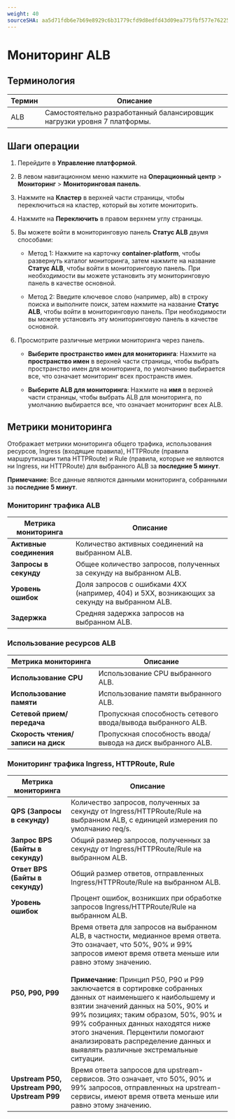 ```yaml
---
weight: 40
sourceSHA: aa5d71fdb6e7b69e8929c6b31779cfd9d8edfd43d09ea775fbf577e762259bed
---
```


# Мониторинг ALB

## Терминология

| Термин | Описание                                             |
| ------ | ---------------------------------------------------- |
| ALB    | Самостоятельно разработанный балансировщик нагрузки уровня 7 платформы. |

## Шаги операции

1. Перейдите в **Управление платформой**.

2. В левом навигационном меню нажмите на **Операционный центр** > **Мониторинг** > **Мониторинговая панель**.

3. Нажмите на **Кластер** в верхней части страницы, чтобы переключиться на кластер, который вы хотите мониторить.

4. Нажмите на **Переключить** в правом верхнем углу страницы.

5. Вы можете войти в мониторинговую панель **Статус ALB** двумя способами:

   - Метод 1: Нажмите на карточку **container-platform**, чтобы развернуть каталог мониторинга, затем нажмите на название **Статус ALB**, чтобы войти в мониторинговую панель. При необходимости вы можете установить эту мониторинговую панель в качестве основной.

   - Метод 2: Введите ключевое слово (например, alb) в строку поиска и выполните поиск, затем нажмите на название **Статус ALB**, чтобы войти в мониторинговую панель. При необходимости вы можете установить эту мониторинговую панель в качестве основной.

6. Просмотрите различные метрики мониторинга через панель.

   - **Выберите пространство имен для мониторинга**: Нажмите на **пространство имен** в верхней части страницы, чтобы выбрать пространство имен для мониторинга, по умолчанию выбирается все, что означает мониторинг всех пространств имен.

   - **Выберите ALB для мониторинга**: Нажмите на **имя** в верхней части страницы, чтобы выбрать ALB для мониторинга, по умолчанию выбирается все, что означает мониторинг всех ALB.

## Метрики мониторинга

Отображает метрики мониторинга общего трафика, использования ресурсов, Ingress (входящие правила), HTTPRoute (правила маршрутизации типа HTTPRoute) и Rule (правила, которые не являются ни Ingress, ни HTTPRoute) для выбранного ALB за **последние 5 минут**.

**Примечание**: Все данные являются данными мониторинга, собранными за **последние 5 минут**.

### Мониторинг трафика ALB

| Метрика мониторинга       | Описание                                                                                          |
| ------------------------- | ------------------------------------------------------------------------------------------------ |
| **Активные соединения**   | Количество активных соединений на выбранном ALB.                                                |
| **Запросы в секунду**    | Общее количество запросов, полученных за секунду на выбранном ALB.                                |
| **Уровень ошибок**       | Доля запросов с ошибками 4XX (например, 404) и 5XX, возникающих за секунду на выбранном ALB. |
| **Задержка**             | Средняя задержка запросов на выбранном ALB.                                                     |

### Использование ресурсов ALB

| Метрика мониторинга            | Описание                                     |
| ------------------------------ | --------------------------------------------- |
| **Использование CPU**          | Использование CPU выбранного ALB.            |
| **Использование памяти**       | Использование памяти выбранного ALB.         |
| **Сетевой прием/передача**    | Пропускная способность сетевого ввода/вывода выбранного ALB. |
| **Скорость чтения/записи на диск** | Пропускная способность ввода/вывода на диск выбранного ALB. |

### Мониторинг трафика Ingress, HTTPRoute, Rule

| Метрика мониторинга                            | Описание                                                                                                                                                                                                                                                                                                                                                                                                                                                                                                                                           |
| ---------------------------------------------- | ----------------------------------------------------------------------------------------------------------------------------------------------------------------------------------------------------------------------------------------------------------------------------------------------------------------------------------------------------------------------------------------------------------------------------------------------------------------------------------------------------------------------------------------------------- |
| **QPS (Запросы в секунду)**                   | Количество запросов, полученных за секунду от Ingress/HTTPRoute/Rule на выбранном ALB, с единицей измерения по умолчанию req/s.                                                                                                                                                                                                                                                                                                                                                                                                                      |
| **Запрос BPS (Байты в секунду)**              | Общий размер запросов, полученных за секунду от Ingress/HTTPRoute/Rule на выбранном ALB.                                                                                                                                                                                                                                                                                                                                                                                                                                                     |
| **Ответ BPS (Байты в секунду)**               | Общий размер ответов, отправленных Ingress/HTTPRoute/Rule на выбранном ALB.                                                                                                                                                                                                                                                                                                                                                                                                                                                                   |
| **Уровень ошибок**                             | Процент ошибок, возникших при обработке запросов Ingress/HTTPRoute/Rule на выбранном ALB.                                                                                                                                                                                                                                                                                                                                                                                                                                    |
| **P50, P90, P99**                             | Время ответа для запросов на выбранном ALB, в частности, медианное время ответа. Это означает, что 50%, 90% и 99% запросов имеют время ответа меньше или равно этому значению. <br /><br /><b>Примечание</b>: Принцип P50, P90 и P99 заключается в сортировке собранных данных от наименьшего к наибольшему и взятии значений данных на 50%, 90% и 99% позициях; таким образом, 50%, 90% и 99% собранных данных находятся ниже этого значения. Перцентили помогают анализировать распределение данных и выявлять различные экстремальные ситуации. |
| **Upstream P50, Upstream P90, Upstream P99** | Время ответа запросов для upstream-сервисов. Это означает, что 50%, 90% и 99% запросов, отправленных на upstream-сервисы, имеют время ответа меньше или равно этому значению.                                                                                                                                                                                                                                                                                                                                                                     |
